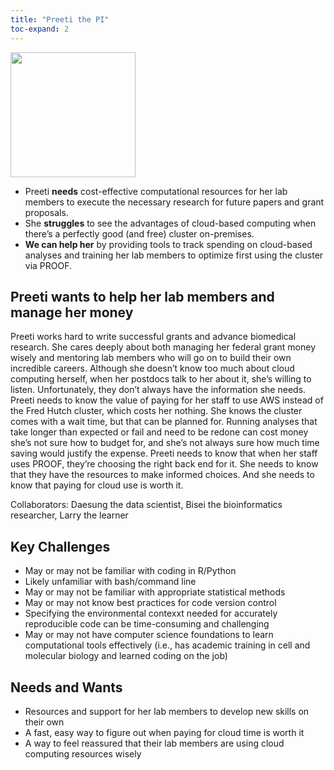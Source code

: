 ```yaml
---
title: "Preeti the PI"
toc-expand: 2
---
```


::: grid
::: {.g-col-12 .g-col-xl-3}
<img src="https://seankross.com/headshot/sean-kross.png" width="200" height="200"/>
:::

::: {.g-col-12 .g-col-xl-8}
-   Preeti **needs** cost-effective computational resources for her lab members to execute the necessary research for future papers and grant proposals.
-   She **struggles** to see the advantages of cloud-based computing when there's a perfectly good (and free) cluster on-premises.
-   **We can help her** by providing tools to track spending on cloud-based analyses and training her lab members to optimize first using the cluster via PROOF.
:::
:::

::: lightblue-highlight
## Preeti wants to help her lab members and manage her money

Preeti works hard to write successful grants and advance biomedical research. She cares deeply about both managing her federal grant money wisely and mentoring lab members who will go on to build their own incredible careers. Although she doesn’t know too much about cloud computing herself, when her postdocs talk to her about it, she’s willing to listen. Unfortunately, they don’t always have the information she needs. Preeti needs to know the value of paying for her staff to use AWS instead of the Fred Hutch cluster, which costs her nothing. She knows the cluster comes with a wait time, but that can be planned for. Running analyses that take longer than expected or fail and need to be redone can cost money she’s not sure how to budget for, and she’s not always sure how much time saving would justify the expense. Preeti needs to know that when her staff uses PROOF, they’re choosing the right back end for it. She needs to know that they have the resources to make informed choices. And she needs to know that paying for cloud use is worth it.
:::

::: darkblue-highlight
Collaborators: Daesung the data scientist, Bisei the bioinformatics researcher, Larry the learner
:::

::: grid
::: {.g-col-12 .g-col-xl-6}
# Key Challenges

-   May or may not be familiar with coding in R/Python
-   Likely unfamiliar with bash/command line
-   May or may not be familiar with appropriate statistical methods
-   May or may not know best practices for code version control
-   Specifying the environmental contexxt needed for accurately reproducible code can be time-consuming and challenging
-   May or may not have computer science foundations to learn computational tools effectively (i.e., has academic training in cell and molecular biology and learned coding on the job)
:::

::: {.g-col-12 .g-col-xl-6}
# Needs and Wants

-   Resources and support for her lab members to develop new skills on their own
-   A fast, easy way to figure out when paying for cloud time is worth it
-   A way to feel reassured that their lab members are using cloud computing resources wisely
:::
:::

# 
